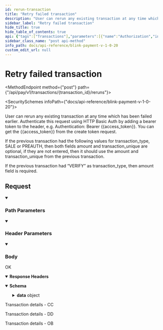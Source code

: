 ```yaml
---
id: rerun-transaction
title: "Retry failed transaction"
description: "User can rerun any existing transaction at any time which has been failed earlier. Authenticate this request using HTTP Basic Auth by adding a bearer token to the header, e.g. Authentication: Bearer {{access_token}}. You can get the {{access_token}} from the create token request."
sidebar_label: "Retry failed transaction"
hide_title: true
hide_table_of_contents: true
api: {"tags":["Transactions"],"parameters":[{"name":"Authorization","in":"header","schema":{"type":"string"},"example":"Bearer {{access_token}}","description":"Bearer eyJ0eXAiOiJKV1QiLCJhbG..."},{"name":"transaction_id","in":"path","description":"The transaction ID","schema":{"type":"string"},"required":true},{"schema":{"type":"string"},"in":"header","name":"Content-Type","description":"application/json"}],"responses":{"200":{"description":"OK","headers":{},"content":{"application/json":{"schema":{"type":"object","properties":{"data":{"type":"object","properties":{"transaction_id":{"type":"string"},"status":{"type":"string"},"message":{"type":"string"},"amount":{"type":"number"},"currency":{"type":"string"},"payment_source":{"type":"string"},"customer_name":{"type":"string"},"customer_email":{"type":"string"},"merchant_data":{"type":"object"}}}},"x-examples":{"Example 1":{"data":{"transaction_id":"BL-0023C7F155","status":"Pending Submission","message":"Pending Submission","amount":1.1,"currency":"GBP","payment_source":"Direct Debit","customer_name":"Test User","customer_email":"testuser77888@yopmail.com","merchant_data":{"order_id":1234567}}}}},"examples":{"example-0":{"summary":"Transaction details - CC","value":{"data":{"transaction_id":"BL-54URV6DLR5","status":"Captured","message":"Payment Successful","amount":1.1,"currency":"GBP","payment_source":"Visa Credit Card","customer_name":"Miss Olivia Treutel","customer_email":"Fausto0@gmail.com","merchant_data":{"order_id":"12345678"}}}},"example-1":{"summary":"Transaction details - DD","value":{"data":{"transaction_id":"BL-0056F27B6A","status":"Pending Submission","message":"Pending Submission","amount":1.1,"currency":"GBP","payment_source":"Direct Debit","customer_name":"Jermaine Ernser","customer_email":"Devan.Price40@yahoo.com","merchant_data":{"order_id":"dd-12345678"}}}},"example-2":{"summary":"Transaction details - OB","value":{"data":{"transaction_id":"BL-00C902BB94","status":"Success","message":"Success","amount":1.1,"currency":"GBP","payment_source":"Open Banking","customer_name":"Nettie Stehr","customer_email":"Hugh.McLaughlin@hotmail.com","merchant_data":{"order_id":"ob-12345678"}}}}}}}}},"x-stoplight":{"id":"c6zgw2jhejr4s"},"requestBody":{"content":{"application/json":{"schema":{"type":"object","x-examples":{"Example 1":{"amount":1.01,"transaction_unique":"ref7ng8"}},"properties":{"amount":{"type":"number","description":"Transaction amount."},"transaction_unique":{"type":"string","description":"Transaction unique."}}},"examples":{"Example 1":{"value":{"amount":0,"transaction_unique":"string"}}}}}},"description":"User can rerun any existing transaction at any time which has been failed earlier. Authenticate this request using HTTP Basic Auth by adding a bearer token to the header, e.g. Authentication: Bearer {{access_token}}. You can get the {{access_token}} from the create token request. \n\nIf the previous transaction had the following values for transaction_type, SALE or PREAUTH, then both fields amount and transaction_unique are optional, if they are not entered, then it should use the amount and transaction_unique from the previous transaction.\n\nIf the previous transaction  had “VERIFY” as transaction_type, then amount field is required.","operationId":"rerun-transaction","extensions":[{"key":"x-stoplight","value":{"id":"c6zgw2jhejr4s"}}],"method":"post","path":"/api/pay/v1/transactions/{transaction_id}/reruns","servers":[{"url":"https://secure.blinkpayment.co.uk"},{"url":"https://gateway2.blinkpayment.co.uk"}],"jsonRequestBodyExample":{"amount":0,"transaction_unique":"string"},"info":{"title":"Blink Payment v1.0.20","description":"Blink Payment API Docs","version":"1.0.0","contact":{"name":"Blink Payment","email":"developers@blinkpayment.co.uk","url":"blinkpayment.co.uk"},"license":{"name":"MIT License","url":"https://opensource.org/licenses/MIT"}},"postman":{"name":"Retry failed transaction","description":{"content":"User can rerun any existing transaction at any time which has been failed earlier. Authenticate this request using HTTP Basic Auth by adding a bearer token to the header, e.g. Authentication: Bearer {{access_token}}. You can get the {{access_token}} from the create token request. \n\nIf the previous transaction had the following values for transaction_type, SALE or PREAUTH, then both fields amount and transaction_unique are optional, if they are not entered, then it should use the amount and transaction_unique from the previous transaction.\n\nIf the previous transaction  had “VERIFY” as transaction_type, then amount field is required.","type":"text/plain"},"url":{"path":["api","pay","v1","transactions",":transaction_id","reruns"],"host":["{{baseUrl}}"],"query":[],"variable":[{"disabled":false,"description":{"content":"(Required) The transaction ID","type":"text/plain"},"type":"any","value":"","key":"transaction_id"}]},"header":[{"key":"Content-Type","value":"application/json"},{"key":"Accept","value":"application/json"}],"method":"POST","body":{"mode":"raw","raw":"\"\"","options":{"raw":{"language":"json"}}}}}
sidebar_class_name: "post api-method"
info_path: docs/api-reference/blink-payment-v-1-0-20
custom_edit_url: null
---
```



<h1 className={"openapi__heading"}>Retry failed transaction</h1>

<MethodEndpoint method={"post"} path={"/api/pay/v1/transactions/{transaction_id}/reruns"}></MethodEndpoint>

<SecuritySchemes infoPath={"docs/api-reference/blink-payment-v-1-0-20"}></SecuritySchemes>



User can rerun any existing transaction at any time which has been failed earlier. Authenticate this request using HTTP Basic Auth by adding a bearer token to the header, e.g. Authentication: Bearer {{access_token}}. You can get the {{access_token}} from the create token request. 

If the previous transaction had the following values for transaction_type, SALE or PREAUTH, then both fields amount and transaction_unique are optional, if they are not entered, then it should use the amount and transaction_unique from the previous transaction.

If the previous transaction  had “VERIFY” as transaction_type, then amount field is required.

## Request

<details style={{"marginBottom":"1rem"}} className={"openapi-markdown__details"} data-collapsed={false} open={true}><summary style={{}}><h3 className={"openapi-markdown__details-summary-header-params"}>Path Parameters</h3></summary><div><ul><ParamsItem className={"paramsItem"} param={{"name":"transaction_id","in":"path","description":"The transaction ID","schema":{"type":"string"},"required":true}}></ParamsItem></ul></div></details><details style={{"marginBottom":"1rem"}} className={"openapi-markdown__details"} data-collapsed={false} open={true}><summary style={{}}><h3 className={"openapi-markdown__details-summary-header-params"}>Header Parameters</h3></summary><div><ul><ParamsItem className={"paramsItem"} param={{"name":"Authorization","in":"header","schema":{"type":"string"},"example":"Bearer {{access_token}}","description":"Bearer eyJ0eXAiOiJKV1QiLCJhbG..."}}></ParamsItem><ParamsItem className={"paramsItem"} param={{"schema":{"type":"string"},"in":"header","name":"Content-Type","description":"application/json"}}></ParamsItem></ul></div></details><MimeTabs className={"openapi-tabs__mime"}><TabItem label={"application/json"} value={"application/json-schema"}><details style={{}} className={"openapi-markdown__details mime"} data-collapsed={false} open={true}><summary style={{}} className={"openapi-markdown__details-summary-mime"}><h3 className={"openapi-markdown__details-summary-header-body"}>Body</h3></summary><div style={{"textAlign":"left","marginLeft":"1rem"}}></div><ul style={{"marginLeft":"1rem"}}><SchemaItem collapsible={false} name={"amount"} required={false} schemaName={"number"} qualifierMessage={undefined} schema={{"type":"number","description":"Transaction amount."}}></SchemaItem><SchemaItem collapsible={false} name={"transaction_unique"} required={false} schemaName={"string"} qualifierMessage={undefined} schema={{"type":"string","description":"Transaction unique."}}></SchemaItem></ul></details></TabItem></MimeTabs><div><div><ApiTabs><TabItem label={"200"} value={"200"}><div>

OK

</div><details style={{"textAlign":"left","marginBottom":"1rem"}} className={"openapi-markdown__details"} data-collaposed={true} open={false}><summary style={{}}><strong>Response Headers</strong></summary><ul style={{"marginLeft":"1rem"}}></ul></details><div><MimeTabs className={"openapi-tabs__mime"} schemaType={"response"}><TabItem label={"application/json"} value={"application/json"}><SchemaTabs className={"openapi-tabs__schema"}><TabItem label={"Schema"} value={"Schema"}><details style={{}} className={"openapi-markdown__details response"} data-collapsed={false} open={true}><summary style={{}} className={"openapi-markdown__details-summary-response"}><strong>Schema</strong></summary><div style={{"textAlign":"left","marginLeft":"1rem"}}></div><ul style={{"marginLeft":"1rem"}}><SchemaItem collapsible={true} className={"schemaItem"}><details style={{}} className={"openapi-markdown__details"}><summary style={{}}><span className={"openapi-schema__container"}><strong className={"openapi-schema__property"}>data</strong><span className={"openapi-schema__name"}> object</span></span></summary><div style={{"marginLeft":"1rem"}}><SchemaItem collapsible={false} name={"transaction_id"} required={false} schemaName={"string"} qualifierMessage={undefined} schema={{"type":"string"}}></SchemaItem><SchemaItem collapsible={false} name={"status"} required={false} schemaName={"string"} qualifierMessage={undefined} schema={{"type":"string"}}></SchemaItem><SchemaItem collapsible={false} name={"message"} required={false} schemaName={"string"} qualifierMessage={undefined} schema={{"type":"string"}}></SchemaItem><SchemaItem collapsible={false} name={"amount"} required={false} schemaName={"number"} qualifierMessage={undefined} schema={{"type":"number"}}></SchemaItem><SchemaItem collapsible={false} name={"currency"} required={false} schemaName={"string"} qualifierMessage={undefined} schema={{"type":"string"}}></SchemaItem><SchemaItem collapsible={false} name={"payment_source"} required={false} schemaName={"string"} qualifierMessage={undefined} schema={{"type":"string"}}></SchemaItem><SchemaItem collapsible={false} name={"customer_name"} required={false} schemaName={"string"} qualifierMessage={undefined} schema={{"type":"string"}}></SchemaItem><SchemaItem collapsible={false} name={"customer_email"} required={false} schemaName={"string"} qualifierMessage={undefined} schema={{"type":"string"}}></SchemaItem><SchemaItem collapsible={false} name={"merchant_data"} required={false} schemaName={"object"} qualifierMessage={undefined} schema={{"type":"object"}}></SchemaItem></div></details></SchemaItem></ul></details></TabItem><TabItem label={"Example (from schema)"} value={"Example (from schema)"}><ResponseSamples responseExample={"{\n  \"data\": {\n    \"transaction_id\": \"string\",\n    \"status\": \"string\",\n    \"message\": \"string\",\n    \"amount\": 0,\n    \"currency\": \"string\",\n    \"payment_source\": \"string\",\n    \"customer_name\": \"string\",\n    \"customer_email\": \"string\",\n    \"merchant_data\": {}\n  }\n}"} language={"json"}></ResponseSamples></TabItem><TabItem label={"example-0"} value={"example-0"}><p> Transaction details - CC</p><ResponseSamples responseExample={"{\n  \"data\": {\n    \"transaction_id\": \"BL-54URV6DLR5\",\n    \"status\": \"Captured\",\n    \"message\": \"Payment Successful\",\n    \"amount\": 1.1,\n    \"currency\": \"GBP\",\n    \"payment_source\": \"Visa Credit Card\",\n    \"customer_name\": \"Miss Olivia Treutel\",\n    \"customer_email\": \"Fausto0@gmail.com\",\n    \"merchant_data\": {\n      \"order_id\": \"12345678\"\n    }\n  }\n}"} language={"json"}></ResponseSamples></TabItem><TabItem label={"example-1"} value={"example-1"}><p> Transaction details - DD</p><ResponseSamples responseExample={"{\n  \"data\": {\n    \"transaction_id\": \"BL-0056F27B6A\",\n    \"status\": \"Pending Submission\",\n    \"message\": \"Pending Submission\",\n    \"amount\": 1.1,\n    \"currency\": \"GBP\",\n    \"payment_source\": \"Direct Debit\",\n    \"customer_name\": \"Jermaine Ernser\",\n    \"customer_email\": \"Devan.Price40@yahoo.com\",\n    \"merchant_data\": {\n      \"order_id\": \"dd-12345678\"\n    }\n  }\n}"} language={"json"}></ResponseSamples></TabItem><TabItem label={"example-2"} value={"example-2"}><p> Transaction details - OB</p><ResponseSamples responseExample={"{\n  \"data\": {\n    \"transaction_id\": \"BL-00C902BB94\",\n    \"status\": \"Success\",\n    \"message\": \"Success\",\n    \"amount\": 1.1,\n    \"currency\": \"GBP\",\n    \"payment_source\": \"Open Banking\",\n    \"customer_name\": \"Nettie Stehr\",\n    \"customer_email\": \"Hugh.McLaughlin@hotmail.com\",\n    \"merchant_data\": {\n      \"order_id\": \"ob-12345678\"\n    }\n  }\n}"} language={"json"}></ResponseSamples></TabItem></SchemaTabs></TabItem></MimeTabs></div></TabItem></ApiTabs></div></div>
      